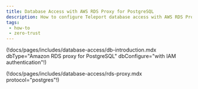 ```yaml
---
title: Database Access with AWS RDS Proxy for PostgreSQL
description: How to configure Teleport database access with AWS RDS Proxy for PostgreSQL
tags:
 - how-to
 - zero-trust
---
```


(!docs/pages/includes/database-access/db-introduction.mdx dbType="Amazon RDS proxy for PostgreSQL" dbConfigure="with IAM authentication"!)

(!docs/pages/includes/database-access/rds-proxy.mdx protocol="postgres"!)

